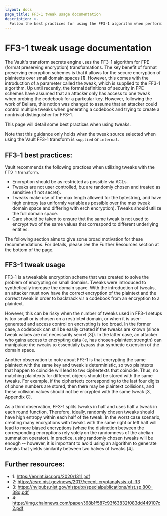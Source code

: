```yaml
---
layout: docs
page_title: FF3-1 tweak usage documentation
description: >-
  Follow the best practices for using the FF3-1 algorithm when performing format preserving encryption (FPE) with the transform secrets engine. 
---
```


# FF3-1 tweak usage documentation

The Vault's transform secrets engine uses the FF3-1 algorithm for FPE 
(format preserving encryption) transformations. The key benefit of format
preserving encryption schemes is that it allows for the secure encryption 
of plaintexts over small domain spaces [1]. However, this comes with 
the introduction of a parameter called the tweak, which is supplied to the 
FF3-1 algorithm. Up until recently, the formal definitions of security in FPE 
schemes have assumed that an attacker only has access to one tweak when probing 
the codebook for a particular key. However, following the work of Bellare, this 
notion was changed to assume that an attacker could control multiple tweaks when 
generating a codebook and trying to create a nontrivial distinguisher for FF3-1. 

This page will detail some best practices when using tweaks.

Note that this guidance only holds when the tweak source selected when using the Vault
FF3-1 transform is `supplied` or `internal`. 

## FF3-1 best practices:

Vault recommends the following practices when utilizing tweaks with the FF3-1 
transform.

* Encryption should be as restricted as possible via ACLs. 
* Tweaks are not user controlled, but are randomly chosen and treated as 
sensitive (if not secret). 
* Tweaks make use of the max length allowed for the bytestring,
and have high entropy (as uniformly variable as possible over the max tweak 
domain space and differing with each encryption). Tweaks should utilize the
full domain space.
* Care should be taken to ensure that the same tweak is not used to encrypt
two of the same values that correspond to different underlying entities.

The following section aims to give some broad motivation for these recommendations. 
For details, please see the Further Resources section at the bottom of the page.

## FF3-1 tweak usage

FF3-1 is a tweakable encryption scheme that was created to solve the problem of
encrypting on small domains. Tweaks were introduced to synthetically increase the
domain space. With the introduction of tweaks, an attacker must now have the
correct encryption of the plaintext and the correct tweak in order to backtrack 
via a codebook from an encryption to a plaintext. 

However, this can be risky when the number of tweaks used in FF3-1 setups
is too small or is chosen on a restricted domain, or when it is user-generated and 
access control on encrypting is too broad. In the former case, a codebook can still
be easily created if the tweaks are known (since tweak values are not necessarily
secret [3]). In the latter case, an attacker who gains access to encrypting data
(ie, has chosen-plaintext strength) can manipulate the tweaks to essentially bypass
that synthetic extension of the domain space. 

Another observation to note about FF3-1 is that encrypting the same plaintext 
with the same key and tweak is deterministic, so two plaintexts that happen to
coincide will lead to two ciphertexts that coincide. 
Thus, no matching plaintexts for different objects should be stored with the same
tweaks. For example, if the ciphertexts corresponding to the last four digits
of phone numbers are stored, then there may be plaintext collisions, and these
collision values should not be encrypted with the same tweak [3, Appendix C].

As a third observation, FF3-1 splits tweaks in half and uses half a tweak in each round function.
Therefore, ideally, randomly chosen tweaks should have high entropy within each half of the tweak.
In the worst case scenario, creating many encryptions with tweaks with the same right or left half 
will lead to more biased encryptions (where the distinction between the corresponding
encryptions rely solely on the randomness of the abelian summation operator).
In practice, using randomly chosen tweaks will be enough -- however, it is important
to avoid using an algorithm to generate tweaks that yields similarity between two
halves of tweaks [4]. 

## Further resources:

* 1: https://eprint.iacr.org/2020/1311.pdf
* 2: https://csrc.nist.gov/news/2017/recent-cryptanalysis-of-ff3 
* 3: https://nvlpubs.nist.gov/nistpubs/specialpublications/nist.sp.800-38g.pdf 
* 4: https://img.chainnews.com/paper/568b1f587c93f63832f083dd449107c2.pdf 
